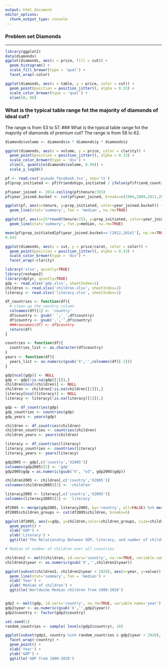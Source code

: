 ```yaml
---
output: html_document
editor_options: 
  chunk_output_type: console
---
```


### Problem set Diamonds

------------------------------------------------------------------------

```r
library(ggplot2)
data(diamonds)
ggplot(diamonds, aes(x = price, fill = cut)) + 
  geom_histogram() +
  scale_fill_brewer(type = 'qual') +
  facet_wrap(~color)
```

```r
ggplot(diamonds, aes(x = table, y = price, color = cut)) + 
  geom_point(position = position_jitter(), alpha = 0.33) +
  scale_color_brewer(type = 'qual') + 
  xlim(50, 80)
```
### What is the typical table range fot the majority of diamonds of ideal cut?
The range is from 53 to 57.
### What is the typical table range fot the majority of diamonds of premium cut?
The range is from 58 to 62.

```r
diamonds$volume <- diamonds$x * diamonds$y * diamonds$z

ggplot(diamonds, aes(x = volume, y = price, color = clarity)) + 
  geom_point(position = position_jitter(), alpha = 0.33) +
  scale_color_brewer(type = 'div') + 
  xlim(0, quantile(diamonds$volume, 0.99)) + 
  scale_y_log10()
```

```r
pf <- read.csv('pseudo_facebook.tsv', sep='\t')
pf$prop_initiated <- pf$friendships_initiated / ifelse(pf$friend_count>0, pf$friend_count, 1)
```

```r
pf$year_joined <- 2014-ceiling(pf$tenure/365)
pf$year_joined.bucket <- cut(pf$year_joined, breaks=c(2004,2009,2011,2012,2014), right=TRUE)

ggplot(pf, aes(x=tenure, y=prop_initiated, color=year_joined.bucket)) +
  geom_line(stat='summary', fun = 'median', na.rm=TRUE)
```

```r
ggplot(pf, aes(x=25*round(tenure/25), y=prop_initiated, color=year_joined.bucket)) +
  geom_line(stat='summary', fun.y=median, na.rm=TRUE)
```

```r
mean(pf$prop_initiated[pf$year_joined.bucket=='(2012,2014]'], na.rm=TRUE)
0.643
```

```r
ggplot(diamonds, aes(x = cut, y = price/carat, color = color)) + 
  geom_point(position = position_jitter(), alpha = 0.33) +
  scale_color_brewer(type = 'div') + 
  facet_wrap(~clarity)
```

```r
library('xlsx', quietly=TRUE)
library(reshape2)
library(dplyr, quietly=TRUE)
gdp <- read.xlsx('gdp.xlsx', sheetIndex=1)
children <- read.xlsx('children.xlsx', sheetIndex=1)
literacy <- read.xlsx('literacy.xlsx', sheetIndex=1)

df_countries <- function(df){
  # clean up the country column
  colnames(df)[1] <- 'country'
  df$country <- gsub(' ','_',df$country)
  df$country <- gsub(',','',df$country)
  ###rownames(df) <- df$country
  return(df)
}

countries <- function(df){
  countries_list <- as.character(df$country)
}
years <- function(df){
  years_list <- as.numeric(gsub('X','',colnames(df)[-1]))
}

gdp[ncol(gdp)] <- NULL
gdp <- gdp[!is.na(gdp[[1]]),]
children[ncol(children)] <- NULL
children <- children[!is.na(children[[1]]),]
literacy[ncol(literacy)] <- NULL
literacy <- literacy[!is.na(literacy[[1]]),]

gdp <- df_countries(gdp)
gdp_countries <- countries(gdp)
gdp_years <- years(gdp)

children <- df_countries(children)
children_countries <- countries(children)
children_years <- years(children)

literacy <- df_countries(literacy)
literacy_countries <- countries(literacy)
literacy_years <- years(literacy)

gdp2005 <- gdp[,c('country','X2005')]
colnames(gdp2005)[2] <- 'gdp'
gdp2005$gdp = as.numeric(gsub("k", "e3", gdp2005$gdp))

children2005 <- children[,c('country','X2005')]
colnames(children2005)[2] <- 'children'

literacy2005 <- literacy[,c('country','X2005')]
colnames(literacy2005)[2] <- 'literacy'

df2005 <- merge(gdp2005, literacy2005, by='country', all=FALSE) %>% merge(children2005, by='country', all=FALSE)
df2005$children_groups <- cut(df2005$children, breaks=5)

ggplot(df2005, aes(x=gdp, y=children,color=children_groups, size=children)) + 
  geom_point() +
  xlab('GDP') +
  ylab('Literacy') +
  ggtitle('The Relationship Between GDP, literacy, and number of children in 2005')

# Median of number of children over all countries 

children2 <- melt(children, id.vars='country', na.rm=TRUE, variable.name='year')
children2$year <- as.numeric(gsub('X','',children2$year))

ggplot(subset(children2, children2$year < 2020), aes(x=year, y=value)) + 
  geom_line(stat='summary', fun = 'median') +
  xlab('Year') +
  ylab('Median of children') +
  ggtitle('Worldwide Median children from 1980-2020')


gdp2 <- melt(gdp, id.vars='country', na.rm=TRUE, variable.name='year')
gdp2$year <- as.numeric(gsub('X','',gdp2$year))
gdp2$country <- factor(gdp2$country)

set.seed(1)
random_countries <- sample( levels(gdp2$country), 16)

ggplot(subset(gdp2, country %in% random_countries & gdp2$year < 2020), aes(x=year, y=value)) +
  facet_wrap(~country) + 
  geom_point() +
  xlab('Year') +
  ylab('GDP') +
  ggtitle('GDP from 1980-2020')
```
